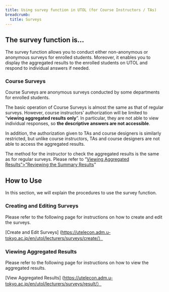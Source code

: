 ```yaml
---
title: Using survey function in UTOL (for Course Instructors / TAs)
breadcrumb:
  title: Surveys
---
```



<UtolInPreparation link="/utol/lecturers/surveys" />  

## The survey function is…
The survey function allows you to conduct either non-anonymous or anonymous surveys for enrolled students.
Moreover, it enables you to display the aggregated results to the enrolled students on UTOL and respond to individual answers if needed.

### Course Surveys
Course Surveys are anonymous surveys conducted by some departments for enrolled students.

The basic operation of Course Surveys is almost the same as that of regular surveys. However, course instructors’ authorization will be limited to “**viewing aggregated results only**”. 
In particular, they are not able to view individual responses, so **the descriptive answers are not accessible**.

In addition, the authorization given to TAs and course designers is similarly restricted, but unlike course instructors, TAs and course designers are not able to access the aggregated results.

The method for the instructor to check the aggregated results is the same as for regular surveys.
Please refer to “[Viewing Aggregated Results”>”Reviewing the Summary Results](result/#view-result)”

## How to Use
In this section, we will explain the procedures to use the survey function.

### Creating and Editing Surveys
Please refer to the following page for instructions on how to create and edit the surveys.

[Create and Edit Surveys] (https://utelecon.adm.u-tokyo.ac.jp/en/utol/lecturers/surveys/create/）

### Viewing Aggregated Results
Please refer to the following page for instructions on how to view the aggregated results.

[View Aggregated Results] (https://utelecon.adm.u-tokyo.ac.jp/en/utol/lecturers/surveys/result/）
